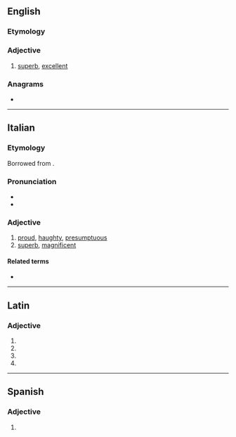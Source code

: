 ==English==

===Etymology===
{{suffix|en|superb|o}}

===Adjective===
{{en-adj}}

# {{lb|en|slang}} [[superb]], [[excellent]]

===Anagrams===
* {{anagrams|en|a=beoprsu|sober up}}

----

==Italian==

===Etymology===
Borrowed from {{bor|it|la|superbus}}.

===Pronunciation===
* {{it-IPA|supèrbo}}
* {{rhyme|it|ɛrbo}}

===Adjective===
{{it-adj}}

# [[proud]], [[haughty]], [[presumptuous]]
# [[superb]], [[magnificent]]

====Related terms====
* {{l|it|superbia}}

----

==Latin==

===Adjective===
{{la-adj-form|superbō}}

# {{inflection of|la|superbus||dat|m|s}}
# {{inflection of|la|superbus||dat|n|s}}
# {{inflection of|la|superbus||abl|m|s}}
# {{inflection of|la|superbus||abl|n|s}}

----

==Spanish==

===Adjective===
{{es-adj}}

# {{obsolete spelling of|es|soberbio}}